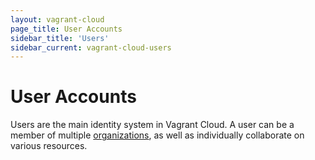 ```yaml
---
layout: vagrant-cloud
page_title: User Accounts
sidebar_title: 'Users'
sidebar_current: vagrant-cloud-users
---
```


# User Accounts

Users are the main identity system in Vagrant Cloud. A user can be a
member of multiple [organizations](/docs/vagrant-cloud/organizations),
as well as individually collaborate on various resources.
